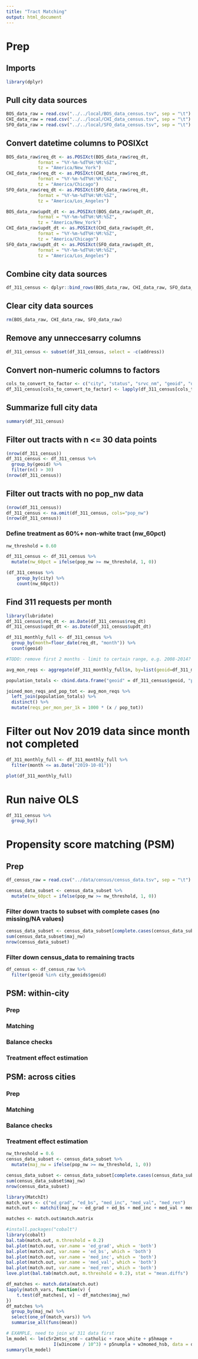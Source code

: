 ```yaml
---
title: "Tract Matching"
output: html_document
---
```

# Prep
## Imports
```r
library(dplyr)
```

## Pull city data sources
```r
BOS_data_raw = read.csv("../../local/BOS_data_census.tsv", sep = "\t")
CHI_data_raw = read.csv("../../local/CHI_data_census.tsv", sep = "\t")
SFO_data_raw = read.csv("../../local/SFO_data_census.tsv", sep = "\t")
```

## Convert datetime columns to POSIXct
```r
BOS_data_raw$req_dt <- as.POSIXct(BOS_data_raw$req_dt,
            format = "%Y-%m-%dT%H:%M:%SZ",
            tz = "America/New_York")
CHI_data_raw$req_dt <- as.POSIXct(CHI_data_raw$req_dt,
            format = "%Y-%m-%dT%H:%M:%SZ",
            tz = "America/Chicago")
SFO_data_raw$req_dt <- as.POSIXct(SFO_data_raw$req_dt,
            format = "%Y-%m-%dT%H:%M:%SZ",
            tz = "America/Los_Angeles")

BOS_data_raw$updt_dt <- as.POSIXct(BOS_data_raw$updt_dt,
            format = "%Y-%m-%dT%H:%M:%SZ",
            tz = "America/New_York")
CHI_data_raw$updt_dt <- as.POSIXct(CHI_data_raw$updt_dt,
            format = "%Y-%m-%dT%H:%M:%SZ",
            tz = "America/Chicago")
SFO_data_raw$updt_dt <- as.POSIXct(SFO_data_raw$updt_dt,
            format = "%Y-%m-%dT%H:%M:%SZ",
            tz = "America/Los_Angeles")
```

## Combine city data sources
```r
df_311_census <- dplyr::bind_rows(BOS_data_raw, CHI_data_raw, SFO_data_raw)
```

## Clear city data sources
```r
rm(BOS_data_raw, CHI_data_raw, SFO_data_raw)
```

## Remove any unneccesarry columns
```r
df_311_census <- subset(df_311_census, select = -c(address))
```

## Convert non-numeric columns to factors
```r
cols_to_convert_to_factor <- c("city", "status", "srvc_nm", "geoid", "detail", "st_fip", "cty_fip", "trt_fip", "state", "req_aim", "illegal", "adv", "topic")
df_311_census[cols_to_convert_to_factor] <- lapply(df_311_census[cols_to_convert_to_factor], as.factor)
```

## Summarize full city data
```r
summary(df_311_census)
```

## Filter out tracts with n <= 30 data points
```r
(nrow(df_311_census))
df_311_census <- df_311_census %>%
  group_by(geoid) %>%
  filter(n() > 30)
(nrow(df_311_census))
```

## Filter out tracts with no pop_nw data
```r
(nrow(df_311_census))
df_311_census <- na.omit(df_311_census, cols="pop_nw")
(nrow(df_311_census))
```

### Define treatment as 60%+ non-white tract (nw_60pct)
```r
nw_threshold = 0.60

df_311_census <- df_311_census %>%
  mutate(nw_60pct = ifelse(pop_nw >= nw_threshold, 1, 0))
```

```r
(df_311_census %>%
    group_by(city) %>%
    count(nw_60pct))
```

## Find 311 requests per month

```r
library(lubridate)
df_311_census$req_dt <- as.Date(df_311_census$req_dt)
df_311_census$updt_dt <- as.Date(df_311_census$updt_dt)
```

```r
df_311_monthly_full <- df_311_census %>%
  group_by(month=floor_date(req_dt, "month")) %>%
  count(geoid)

#TODO: remove first 2 months - limit to certain range, e.g. 2008-2014? by city?

avg_mon_reqs <- aggregate(df_311_monthly_full$n, by=list(geoid=df_311_monthly_full$geoid), mean)
```

```r
population_totals <- cbind.data.frame("geoid" = df_311_census$geoid, "pop_tot" = df_311_census$pop_tot)

joined_mon_reqs_and_pop_tot <- avg_mon_reqs %>%
  left_join(population_totals) %>%
  distinct() %>%
  mutate(reqs_per_mon_per_1k = 1000 * (x / pop_tot))
```

# Filter out Nov 2019 data since month not completed

```r
df_311_monthly_full <- df_311_monthly_full %>%
  filter(month <= as.Date("2019-10-01"))
```

```r
plot(df_311_monthly_full)
```


# Run naive OLS 

```r
df_311_census %>%
  group_by()
```

# Propensity score matching (PSM)

## Prep

```r
df_census_raw = read.csv("../data/census/census_data.tsv", sep = "\t")
```

```r
census_data_subset <- census_data_subset %>%
  mutate(nw_60pct = ifelse(pop_nw >= nw_threshold, 1, 0))
```

### Filter down tracts to subset with complete cases (no missing/NA values)
```r
census_data_subset <- census_data_subset[complete.cases(census_data_subset), ]
sum(census_data_subset$maj_nw)
nrow(census_data_subset)
```


### Filter down census_data to remaining tracts

```r
df_census <- df_census_raw %>%
  filter(geoid %in% city_geoids$geoid)
```

## PSM: within-city

### Prep

### Matching

### Balance checks

### Treatment effect estimation

## PSM: across cities

### Prep

### Matching

### Balance checks

### Treatment effect estimation

```r
nw_threshold = 0.6
census_data_subset <- census_data_subset %>%
  mutate(maj_nw = ifelse(pop_nw >= nw_threshold, 1, 0))

census_data_subset <- census_data_subset[complete.cases(census_data_subset), ]
sum(census_data_subset$maj_nw)
nrow(census_data_subset)
```

```r
library(MatchIt)
match_vars <- c("ed_grad", "ed_bs", "med_inc", "med_val", "med_ren")
match.out <- matchit(maj_nw ~ ed_grad + ed_bs + med_inc + med_val + med_ren, data = census_data_subset, replace = TRUE)
```

```r
matches <- match.out$match.matrix
```

```r
#install.packages("cobalt")
library(cobalt)
bal.tab(match.out, m.threshold = 0.2)
bal.plot(match.out, var.name = 'ed_grad', which = 'both')
bal.plot(match.out, var.name = 'ed_bs', which = 'both')
bal.plot(match.out, var.name = 'med_inc', which = 'both')
bal.plot(match.out, var.name = 'med_val', which = 'both')
bal.plot(match.out, var.name = 'med_ren', which = 'both')
love.plot(bal.tab(match.out, m.threshold = 0.2), stat = "mean.diffs")
```

```r
df_matches <- match.data(match.out)
lapply(match_vars, function(v) {
    t.test(df_matches[, v] ~ df_matches$maj_nw)
})
df_matches %>%
  group_by(maj_nw) %>%
  select(one_of(match_vars)) %>%
  summarise_all(funs(mean))
```

```r
# EXAMPLE, need to join w/ 311 data first
lm_model <- lm(c5r2mtsc_std ~ catholic + race_white + p5hmage +
                  I(w3income / 10^3) + p5numpla + w3momed_hsb, data = dta_m)
summary(lm_model)
```





